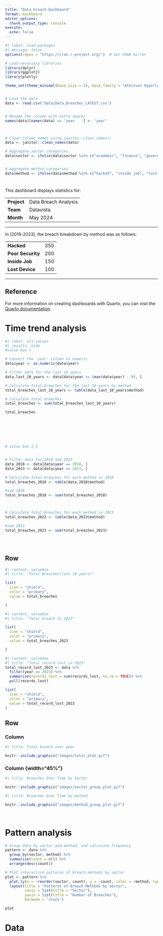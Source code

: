 ```yaml
---
title: "Data breach Dashboard"
format: dashboard
editor_options: 
  chunk_output_type: console
execute:
  echo: false
---
```


```r
#| label: load-packages
#| message: false
options(repos = "https://cran.r-project.org/")  # Set CRAN mirror

# Load necessary libraries
library(dplyr)
library(ggplot2)
library(plotly)

theme_set(theme_minimal(base_size = 24, base_family = "Atkinson Hyperlegible"))


# Load the data
data <- read.csv("data/Data_Breaches_LATEST.csv")


# Rename the column with extra spaces
names(data)[names(data) == 'year   '] <- 'year'



# Clean column names using janitor::clean_names()
data <- janitor::clean_names(data)

# Aggregate sector categories
data$sector <- ifelse(data$sector %in% c("academic", "finance", "government", "health", "military", "tech","web"), data$sector, "other")


# Aggregate method categories
data$method <- ifelse(data$method %in% c("hacked", "inside job", "lost device", "poor security"), data$method, "other")
```

# {.sidebar}

This dashboard displays statistics for:

|               |                        |
|---------------|------------------------|
| **Project**   | Data Breach Analysis  |
| **Team**      | Datavista             |
| **Month**     | May 2024              |

------------------------------------------------------------------------

In [2018-2023], the breach breakdown by method was as follows:

|                      |          |
|----------------------|----------|
| **Hacked**           |   350    |
| **Poor Security**    |   200    |
| **Inside Job**       |   150    |
| **Lost Device**      |   100    |

------------------------------------------------------------------------

::: {.callout-note collapse="true"}
## Reference

For more information on creating dashboards with Quarto, you can visit the [Quarto documentation](https://quarto.org/docs/dashboards/).
:::

# Time trend analysis

```r
#| label: all-values
#| results: hide
#value box 1

# Convert the 'year' column to numeric
data$year <- as.numeric(data$year)

# Filter data for the last 10 years
data_last_10_years <- data[data$year >= (max(data$year) - 9), ]

# Calculate total breaches for the last 10 years by method
total_breaches_last_10_years <- table(data_last_10_years$method)

# Calculate total breaches
total_breaches <- sum(total_breaches_last_10_years)

total_breaches







# value box 2,3


# Filter data for 2018 and 2023
data_2018 <- data[data$year == 2018, ]
data_2023 <- data[data$year == 2023, ]

# Calculate total breaches for each method in 2018
total_breaches_2018 <- table(data_2018$method)

#sum 2018
total_breaches_2018 <- sum(total_breaches_2018)



# Calculate total breaches for each method in 2023
total_breaches_2023 <- table(data_2023$method)

#sum 2023
total_breaches_2023 <- sum(total_breaches_2023)





```




## Row {height="20%"}
```r
#| content: valuebox
#| title: "Total Breaches(last 10 years)"

list(
  icon = "shield",
  color = "primary",
  value = total_breaches

)


```



```r
#| content: valuebox
#| title: "Total breach in 2023"

list(
  icon = "shield",
  color = "primary",
  value = total_breaches_2023

)

```


```r

#| content: valuebox
#| title: "Total record lost in 2023"
total_record_lost_2023 <- data %>%
  filter(year == 2023) %>%
  summarise(records_lost = sum(records_lost, na.rm = TRUE)) %>%
  pull(records_lost)

list(
  icon = "shield",
  color = "primary",
  value = total_record_lost_2023
)

```






## Row {height="40%"}

### Column {width="55%"}

```r
#| title: Total breach over year

knitr::include_graphics("images/total_plot.gif")


```


### Column {width="45%"}  {.tabset}
 
```r
#| title: Breaches Over Time by Sector

knitr::include_graphics("images/sector_group_plot.gif")


```



```r
#| title: Breaches Over Time by method

knitr::include_graphics("images/method_group_plot.gif")




```




# Pattern analysis {orientation="columns"}

```r



# Group data by sector and method, and calculate frequency
pattern <- data %>%
  group_by(sector, method) %>%
  summarise(count = n()) %>%
  arrange(desc(count))

# Plot interactive patterns of breach methods by sector
plot <- pattern %>%
  plot_ly(x = ~reorder(sector, count), y = ~count, color = ~method, type = 'bar') %>%
  layout(title = "Patterns of Breach Methods by Sector",
         xaxis = list(title = "Sector"),
         yaxis = list(title = "Number of Breaches"),
         barmode = 'stack')

plot

```























# Data











































































